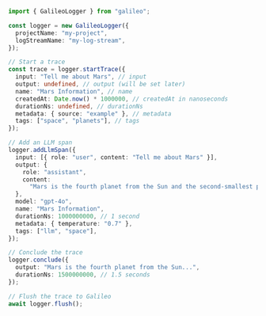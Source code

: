 ```typescript TypeScript
import { GalileoLogger } from "galileo";

const logger = new GalileoLogger({
  projectName: "my-project",
  logStreamName: "my-log-stream",
});

// Start a trace
const trace = logger.startTrace({
  input: "Tell me about Mars", // input
  output: undefined, // output (will be set later)
  name: "Mars Information", // name
  createdAt: Date.now() * 1000000, // createdAt in nanoseconds
  durationNs: undefined, // durationNs
  metadata: { source: "example" }, // metadata
  tags: ["space", "planets"], // tags
});

// Add an LLM span
logger.addLlmSpan({
  input: [{ role: "user", content: "Tell me about Mars" }],
  output: {
    role: "assistant",
    content:
      "Mars is the fourth planet from the Sun and the second-smallest planet in the Solar System...",
  },
  model: "gpt-4o",
  name: "Mars Information",
  durationNs: 1000000000, // 1 second
  metadata: { temperature: "0.7" },
  tags: ["llm", "space"],
});

// Conclude the trace
logger.conclude({
  output: "Mars is the fourth planet from the Sun...",
  durationNs: 1500000000, // 1.5 seconds
});

// Flush the trace to Galileo
await logger.flush();
```
